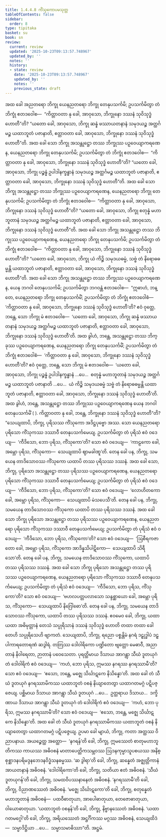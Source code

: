 ```yaml
---
title: 1.4.4.8 ကိံသုကောပမသုတ္တ
tableOfContents: false
sidebar:
  order: 8
type: tipitaka
basket: su
book: sn
review:
  current: review
  updated: '2025-10-23T09:13:57.748967'
  updated_by: ''
  notes: ''
  history:
  - state: review
    date: '2025-10-23T09:13:57.748967'
    updated_by: ''
    notes: ''
    previous_state: draft
---
```



<ReviewStatus review={frontmatter.review} showDetails={true} />

<HypothesisAnnotation frontmatter={frontmatter} />

<DynamicBreadcrumb />

<Division number="245" book="sn" e="ch" v="18" p="316">

<Paragraph number="1057" book="sn">
အထ ခေါ အညတရော ဘိက္ခု ယေနညတရော ဘိက္ခု တေနုပသင်္ကမိ; ဥပသင်္ကမိတွာ တံ ဘိက္ခုံ ဧတဒဝေါစ—  “ကိတ္တာဝတာ နု ခေါ, အာဝုသော, ဘိက္ခုနော ဒဿနံ သုဝိသုဒ္ဓံ ဟောတီ”တိ? “ယတော ခေါ, အာဝုသော, ဘိက္ခု ဆန္နံ ဖဿာယတနာနံ သမုဒယဉ္စ အတ္ထင်္ဂမဉ္စ ယထာဘူတံ ပဇာနာတိ, ဧတ္တာဝတာ ခေါ, အာဝုသော, ဘိက္ခုနော ဒဿနံ သုဝိသုဒ္ဓံ ဟောတီ”တိ.
</Paragraph>

<Paragraph number="1058" book="sn">
အထ ခေါ သော ဘိက္ခု အသန္တုဋ္ဌော တဿ ဘိက္ခုဿ ပဉှဝေယျာကရဏေန, ယေနညတရော ဘိက္ခု တေနုပသင်္ကမိ; ဥပသင်္ကမိတွာ တံ ဘိက္ခုံ ဧတဒဝေါစ—  “ကိတ္တာဝတာ နု ခေါ, အာဝုသော, ဘိက္ခုနော ဒဿနံ သုဝိသုဒ္ဓံ ဟောတီ”တိ? “ယတော ခေါ, အာဝုသော, ဘိက္ခု ပဉ္စန္နံ ဥပါဒါနက္ခန္ဓာနံ သမုဒယဉ္စ အတ္ထင်္ဂမဉ္စ ယထာဘူတံ ပဇာနာတိ, ဧတ္တာဝတာ ခေါ, အာဝုသော, ဘိက္ခုနော ဒဿနံ သုဝိသုဒ္ဓံ ဟောတီ”တိ.
</Paragraph>

<Paragraph number="1059" book="sn">
အထ ခေါ သော ဘိက္ခု အသန္တုဋ္ဌော တဿ ဘိက္ခုဿ ပဉှဝေယျာကရဏေန, ယေနညတရော ဘိက္ခု တေနုပသင်္ကမိ; ဥပသင်္ကမိတွာ တံ ဘိက္ခုံ ဧတဒဝေါစ—  “ကိတ္တာဝတာ နု ခေါ, အာဝုသော, ဘိက္ခုနော ဒဿနံ သုဝိသုဒ္ဓံ ဟောတီ”တိ? “ယတော ခေါ, အာဝုသော, ဘိက္ခု စတုန္နံ မဟာဘူတာနံ သမုဒယဉ္စ အတ္ထင်္ဂမဉ္စ ယထာဘူတံ ပဇာနာတိ, ဧတ္တာဝတာ ခေါ, အာဝုသော, ဘိက္ခုနော ဒဿနံ သုဝိသုဒ္ဓံ ဟောတီ”တိ.
</Paragraph>

<Paragraph number="1060" book="sn">
အထ ခေါ သော ဘိက္ခု အသန္တုဋ္ဌော တဿ ဘိက္ခုဿ ပဉှဝေယျာကရဏေန, ယေနညတရော ဘိက္ခု တေနုပသင်္ကမိ; ဥပသင်္ကမိတွာ တံ ဘိက္ခုံ ဧတဒဝေါစ—  “ကိတ္တာဝတာ နု ခေါ, အာဝုသော, ဘိက္ခုနော ဒဿနံ သုဝိသုဒ္ဓံ ဟောတီ”တိ? “ယတော ခေါ, အာဝုသော, ဘိက္ခု ယံ ကိဉ္စိ သမုဒယဓမ္မံ, သဗ္ဗံ တံ နိရောဓဓမ္မန္တိ ယထာဘူတံ ပဇာနာတိ, ဧတ္တာဝတာ ခေါ, အာဝုသော, ဘိက္ခုနော ဒဿနံ သုဝိသုဒ္ဓံ ဟောတီ”တိ.
</Paragraph>

<Paragraph number="1061" book="sn">
အထ ခေါ သော ဘိက္ခု အသန္တုဋ္ဌော တဿ ဘိက္ခုဿ ပဉှဝေယျာကရဏေန, ယေန ဘဂဝါ တေနုပသင်္ကမိ; ဥပသင်္ကမိတွာ ဘဂဝန္တံ ဧတဒဝေါစ—  “ဣဓာဟံ, ဘန္တေ, ယေနညတရော ဘိက္ခု တေနုပသင်္ကမိံ; ဥပသင်္ကမိတွာ တံ ဘိက္ခုံ ဧတဒဝေါစံ—  ‘ကိတ္တာဝတာ နု ခေါ, အာဝုသော, ဘိက္ခုနော ဒဿနံ သုဝိသုဒ္ဓံ ဟောတီ’တိ? ဧဝံ ဝုတ္တေ, ဘန္တေ, သော ဘိက္ခု မံ ဧတဒဝေါစ—  ‘ယတော ခေါ, အာဝုသော, ဘိက္ခု ဆန္နံ ဖဿာယတနာနံ သမုဒယဉ္စ အတ္ထင်္ဂမဉ္စ ယထာဘူတံ ပဇာနာတိ, ဧတ္တာဝတာ ခေါ, အာဝုသော, ဘိက္ခုနော ဒဿနံ သုဝိသုဒ္ဓံ ဟောတီ’တိ. အထ ခွါဟံ, ဘန္တေ, အသန္တုဋ္ဌော တဿ ဘိက္ခုဿ ပဉှဝေယျာကရဏေန, ယေနညတရော ဘိက္ခု တေနုပသင်္ကမိံ; ဥပသင်္ကမိတွာ တံ ဘိက္ခုံ ဧတဒဝေါစံ—  ‘ကိတ္တာဝတာ နု ခေါ, အာဝုသော, ဘိက္ခုနော ဒဿနံ သုဝိသုဒ္ဓံ ဟောတီ’တိ? ဧဝံ ဝုတ္တေ, ဘန္တေ, သော ဘိက္ခု မံ ဧတဒဝေါစ—  ‘ယတော ခေါ, အာဝုသော, ဘိက္ခု ပဉ္စန္နံ ဥပါဒါနက္ခန္ဓာနံ …ပေ…  စတုန္နံ မဟာဘူတာနံ သမုဒယဉ္စ အတ္ထင်္ဂမဉ္စ ယထာဘူတံ ပဇာနာတိ …ပေ…  ယံ ကိဉ္စိ သမုဒယဓမ္မံ သဗ္ဗံ တံ နိရောဓဓမ္မန္တိ ယထာဘူတံ ပဇာနာတိ, ဧတ္တာဝတာ ခေါ, အာဝုသော, ဘိက္ခုနော ဒဿနံ သုဝိသုဒ္ဓံ ဟောတီ’တိ. အထ ခွါဟံ, ဘန္တေ, အသန္တုဋ္ဌော တဿ ဘိက္ခုဿ ပဉှဝေယျာကရဏေန ယေန ဘဂဝါ တေနုပသင်္ကမိံ ( ). ကိတ္တာဝတာ နု ခေါ, ဘန္တေ, ဘိက္ခုနော ဒဿနံ သုဝိသုဒ္ဓံ ဟောတီ”တိ?
</Paragraph>

<Paragraph number="1062" book="sn">
“သေယျထာပိ, ဘိက္ခု, ပုရိသဿ ကိံသုကော အဒိဋ္ဌပုဗ္ဗော အဿ. သော ယေနညတရော ပုရိသော ကိံသုကဿ ဒဿာဝီ တေနုပသင်္ကမေယျ. ဥပသင်္ကမိတွာ တံ ပုရိသံ ဧဝံ ဝဒေယျ—  ‘ကီဒိသော, ဘော ပုရိသ, ကိံသုကော’တိ? သော ဧဝံ ဝဒေယျ—  ‘ကာဠကော ခေါ, အမ္ဘော ပုရိသ, ကိံသုကော—  သေယျထာပိ ဈာမခါဏူ’တိ. တေန ခေါ ပန, ဘိက္ခု, သမယေန တာဒိသောဝဿ ကိံသုကော ယထာပိ တဿ ပုရိသဿ ဒဿနံ.
</Paragraph>

<Paragraph number="1063" book="sn">
အထ ခေါ သော, ဘိက္ခု, ပုရိသော အသန္တုဋ္ဌော တဿ ပုရိသဿ ပဉှဝေယျာကရဏေန, ယေနညတရော ပုရိသော ကိံသုကဿ ဒဿာဝီ တေနုပသင်္ကမေယျ; ဥပသင်္ကမိတွာ တံ ပုရိသံ ဧဝံ ဝဒေယျ—  ‘ကီဒိသော, ဘော ပုရိသ, ကိံသုကော’တိ? သော ဧဝံ ဝဒေယျ—  ‘လောဟိတကော ခေါ, အမ္ဘော ပုရိသ, ကိံသုကော—  သေယျထာပိ မံသပေသီ’တိ. တေန ခေါ ပန, ဘိက္ခု, သမယေန တာဒိသောဝဿ ကိံသုကော ယထာပိ တဿ ပုရိသဿ ဒဿနံ. အထ ခေါ သော ဘိက္ခု ပုရိသော အသန္တုဋ္ဌော တဿ ပုရိသဿ ပဉှဝေယျာကရဏေန, ယေနညတရော ပုရိသော ကိံသုကဿ ဒဿာဝီ တေနုပသင်္ကမေယျ; ဥပသင်္ကမိတွာ တံ ပုရိသံ ဧဝံ ဝဒေယျ—  ‘ကီဒိသော, ဘော ပုရိသ, ကိံသုကော’တိ? သော ဧဝံ ဝဒေယျ—  ‘ဩစီရကဇာတော ခေါ, အမ္ဘော ပုရိသ, ကိံသုကော အာဒိန္နသိပါဋိကော—  သေယျထာပိ သိရီသော’တိ. တေန ခေါ ပန, ဘိက္ခု, သမယေန တာဒိသောဝဿ ကိံသုကော, ယထာပိ တဿ ပုရိသဿ ဒဿနံ. အထ ခေါ သော ဘိက္ခု ပုရိသော အသန္တုဋ္ဌော တဿ ပုရိသဿ ပဉှဝေယျာကရဏေန, ယေနညတရော ပုရိသော ကိံသုကဿ ဒဿာဝီ တေနုပသင်္ကမေယျ; ဥပသင်္ကမိတွာ တံ ပုရိသံ ဧဝံ ဝဒေယျ—  ‘ကီဒိသော, ဘော ပုရိသ, ကိံသုကော’တိ? သော ဧဝံ ဝဒေယျ—  ‘ဗဟလပတ္တပလာသော သန္ဒစ္ဆာယော ခေါ, အမ္ဘော ပုရိသ, ကိံသုကော—  သေယျထာပိ နိဂြေါဓော’တိ. တေန ခေါ ပန, ဘိက္ခု, သမယေန တာဒိသောဝဿ ကိံသုကော, ယထာပိ တဿ ပုရိသဿ ဒဿနံ. ဧဝမေဝ ခေါ, ဘိက္ခု, ယထာ ယထာ အဓိမုတ္တာနံ တေသံ သပ္ပုရိသာနံ ဒဿနံ သုဝိသုဒ္ဓံ ဟောတိ တထာ တထာ ခေါ တေဟိ သပ္ပုရိသေဟိ ဗျာကတံ.
</Paragraph>

<Paragraph number="1064" book="sn">
သေယျထာပိ, ဘိက္ခု, ရညော ပစ္စန္တိမံ နဂရံ ဒဠှုဒ္ဓါပံ ဒဠှပါကာရတောရဏံ ဆဒွါရံ. တတြဿ ဒေါဝါရိကော ပဏ္ဍိတော ဗျတ္တော မေဓာဝီ, အညာတာနံ နိဝါရေတာ, ဉာတာနံ ပဝေသေတာ. ပုရတ္ထိမာယ ဒိသာယ အာဂန္တွာ သီဃံ ဒူတယုဂံ တံ ဒေါဝါရိကံ ဧဝံ ဝဒေယျ—  ‘ကဟံ, ဘော ပုရိသ, ဣမဿ နဂရဿ နဂရဿာမီ’တိ? သော ဧဝံ ဝဒေယျ—  ‘ဧသော, ဘန္တေ, မဇ္ဈေ သိင်္ဃာဋကေ နိသိန္နော’တိ. အထ ခေါ တံ သီဃံ ဒူတယုဂံ နဂရဿာမိကဿ ယထာဘူတံ ဝစနံ နိယျာတေတွာ ယထာဂတမဂ္ဂံ ပဋိပဇ္ဇေယျ. ပစ္ဆိမာယ ဒိသာယ အာဂန္တွာ သီဃံ ဒူတယုဂံ …ပေ…  ဥတ္တရာယ ဒိသာယ…  ဒက္ခိဏာယ ဒိသာယ အာဂန္တွာ သီဃံ ဒူတယုဂံ တံ ဒေါဝါရိကံ ဧဝံ ဝဒေယျ—  ‘ကဟံ, ဘော ပုရိသ, ဣမဿ နဂရဿာမီ’တိ? သော ဧဝံ ဝဒေယျ—  ‘ဧသော, ဘန္တေ, မဇ္ဈေ သိင်္ဃာဋကေ နိသိန္နော’တိ. အထ ခေါ တံ သီဃံ ဒူတယုဂံ နဂရဿာမိကဿ ယထာဘူတံ ဝစနံ နိယျာတေတွာ ယထာဂတမဂ္ဂံ ပဋိပဇ္ဇေယျ.
</Paragraph>

<Paragraph number="1065" book="sn">
ဥပမာ ခေါ မျာယံ, ဘိက္ခု, ကတာ အတ္ထဿ ဝိညာပနာယ. အယဉ္စေတ္ထ အတ္ထော—  ‘နဂရန်’တိ ခေါ, ဘိက္ခု, ဣမဿေတံ စာတုမဟာဘူတိကဿ ကာယဿ အဓိဝစနံ မာတာပေတ္တိကသမ္ဘဝဿ ဩဒနကုမ္မာသူပစယဿ အနိစ္စုစ္ဆာဒနပရိမဒ္ဒနဘေဒနဝိဒ္ဓံသနဓမ္မဿ. ‘ဆ ဒွါရာ’တိ ခေါ, ဘိက္ခု, ဆန္နေတံ အဇ္ဈတ္တိကာနံ အာယတနာနံ အဓိဝစနံ. ‘ဒေါဝါရိကော’တိ ခေါ, ဘိက္ခု, သတိယာ ဧတံ အဓိဝစနံ. ‘သီဃံ ဒူတယုဂန်’တိ ခေါ, ဘိက္ခု, သမထဝိပဿနာနေတံ အဓိဝစနံ. ‘နဂရဿာမီ’တိ ခေါ, ဘိက္ခု, ဝိညာဏဿေတံ အဓိဝစနံ. ‘မဇ္ဈေ သိင်္ဃာဋကော’တိ ခေါ, ဘိက္ခု, စတုန္နေတံ မဟာဘူတာနံ အဓိဝစနံ—  ပထဝီဓာတုယာ, အာပေါဓာတုယာ, တေဇောဓာတုယာ, ဝါယောဓာတုယာ. ‘ယထာဘူတံ ဝစနန်’တိ ခေါ, ဘိက္ခု, နိဗ္ဗာနဿေတံ အဓိဝစနံ. ‘ယထာဂတမဂ္ဂေါ’တိ ခေါ, ဘိက္ခု, အရိယဿေတံ အဋ္ဌင်္ဂိကဿ မဂ္ဂဿ အဓိဝစနံ, သေယျထိဒံ—  သမ္မာဒိဋ္ဌိယာ …ပေ…  သမ္မာသမာဓိဿာ”တိ.

</Paragraph>
</Division>

<Paragraph number="1066" type="center" book="sn">
အဋ္ဌမံ.
</Paragraph>